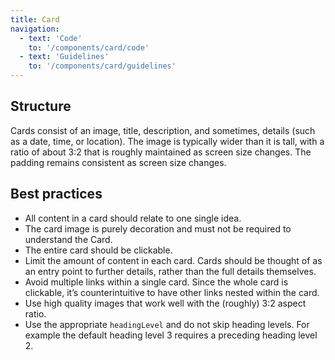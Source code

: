 ```yaml
---
title: Card
navigation:
  - text: 'Code'
    to: '/components/card/code'
  - text: 'Guidelines'
    to: '/components/card/guidelines'
---
```


## Structure

Cards consist of an image, title, description, and sometimes, details (such as a date, time, or location). The image is typically wider than it is tall, with a ratio of about 3:2 that is roughly maintained as screen size changes. The padding remains consistent as screen size changes.

## Best practices

- All content in a card should relate to one single idea.
- The card image is purely decoration and must not be required to understand the Card.
- The entire card should be clickable.
- Limit the amount of content in each card. Cards should be thought of as an entry point to further details, rather than the full details themselves.
- Avoid multiple links within a single card. Since the whole card is clickable, it’s counterintuitive to have other links nested within the card.
- Use high quality images that work well with the (roughly) 3:2 aspect ratio.
- Use the appropriate `headingLevel` and do not skip heading levels. For example the default heading level 3 requires a preceding heading level 2.
